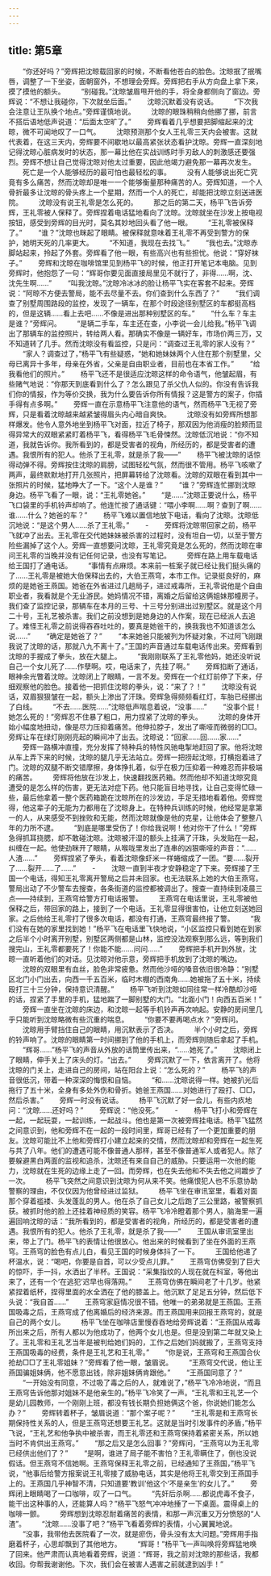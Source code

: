 ```yaml
---
---
---
```

title: 第5章
---



　　“你还好吗？”旁辉把沈晾载回家的时候，不断看他苍白的脸色。沈晾抿了抿嘴唇，调整了一下坐姿，面朝窗外，不想理会旁辉。旁辉把右手从方向盘上拿下来，摸了摸他的额头。
　　“别碰我。”沈晾皱眉甩开他的手，将全身都侧向了窗边。旁辉说：“不想让我碰你，下次就坐后面。”
　　沈晾沉默着没有说话。
　　“下次我会注意让王队换个地点。”旁辉谨慎地说。
　　沈晾的眼珠稍稍向他挪了挪，前言不搭后语地低声说道：“后面太空旷了。”
　　旁辉看着几乎想要把脚缩起来的沈晾，微不可闻地叹了一口气。
　　沈晾预测那个女人王礼零三天内会被害。这就代表着，在这三天内，旁辉要不间歇地以最高紧张状态看护沈晾。旁辉一直深刻地记得沈晾心脏病发时的状态，那一幕比他在实战训练时手刃敌人的刺激感还要强烈。旁辉不想让自己觉得沈晾对他太过重要，因此他竭力避免那一幕再次发生。
　　死亡是一个人能够经历的最可怕也最轻松的事。
　　没有人能够说出死亡究竟有多么痛苦，然而沈晾却是唯一一个能够衡量那种痛苦的人。旁辉知道，一个人骨折最多让沈晾的骨头疼上一个星期，然而一个人的死亡，却能把沈晾立刻送进医院。
　　沈晾没有说王礼零是怎么死的。
　　那之后的第二天，杨平飞告诉旁辉，王礼零被人保释了。旁辉捏着电话猛地看向了沈晾。沈晾就坐在沙发上按电视按钮，感受到旁辉的目光时，莫名其妙地回头看了他一眼。
　　“王礼零被保释了。”
　　“谁？”沈晾也眯起了眼睛。被保释就意味着王礼零不再受到警方的保护，她明天死的几率更大。
　　“不知道，我现在去找飞。”
　　“我也去。”沈晾赤脚站起来，拎起了外套。旁辉看了他一眼，有些高兴也有些担忧。他说：“穿好袜子。”
　　旁辉和沈晾在咖啡馆里见到杨平飞的时候，他正打开笔记本电脑。见到旁辉时，他抱怨了一句：“辉哥你要见面直接局里见不就行了，非得……啊，沈、沈先生啊……”
　　“叫我沈晾。”沈晾冷冰冰的脸让杨平飞实在客套不起来。旁辉说：“阿晾不方便去警局，能不去尽量不去。你们查到什么东西了？”
　　“我们调查了别墅周围路段的监控，发现了一辆车，在那个时段途径别墅区的车都挺高档的，但是这辆……看上去吧……不像是进出那种别墅区的车。”
　　“什么车？车主是谁？”旁辉问。
　　“是辆二手车，车主还在查，小李说一会儿给我。”杨平飞调出了那辆车的监控照片，转给两人看。那确实不像是一辆好车，市场价两三万，又不知道转了几手。然而沈晾没有看监控，只是问：“调查过王礼零的家人没有？”
　　“家人？调查过了，”杨平飞有些疑惑，“她和她妹妹两个人住在那个别墅里，父母已离异十多年，母亲在外省，父亲是自由职业者，目前也在本省工作。”
　　“给我看他们的照片。”
　　杨平飞还不是很适应沈晾这样的命令语气，他皱起眉，有些赌气地说：“你那天到底看到什么了？怎么跟见了杀父仇人似的。你没有告诉我们你的情报，作为等价交换，我为什么要告诉你所有情报？这是警方的案子，你插手得有点多啊。”
　　旁辉一直在示意杨平飞注意他的语气，然而杨平飞无视了旁辉，只是看着沈晾越来越紧皱得眉头内心暗自爽快。
　　沈晾没有如旁辉所想那样爆发。他令人意外地坐到杨平飞对面，拉近了椅子，那双因为他消瘦的脸颊而显得异常大的双眼紧紧盯着杨平飞，看得杨平飞毛骨悚然。沈晾低沉地说：“你不知道，我就告诉你。我所看到的，都是受害者的视角，所经历的，都是受害者的遭遇。我恨所有的犯人。他杀了王礼零，就是杀了我——”
　　杨平飞被沈晾的话惊得动弹不得。旁辉按住沈晾的肩膀，试图轻松气氛，然而很不管用。杨平飞咳嗽了两声，最终默默地打开几张照片，把屏幕转给了沈晾看。沈晾的双眼在看到其中一张照片的时候，猛地睁大了一下。“这个人是谁？”
　　“谁？”旁辉连忙挪到沈晾身边。杨平飞看了一眼，说：“王礼零她爸。”
　　“是……”沈晾正要说什么，杨平飞口袋里的手机铃声却响了。他连忙按了通话键：“喂小李啊……啊？查到了啊……谁……什么？她爸的车？”
　　杨平飞难以置信地放下电话，看向了沈晾。沈晾低沉地说：“是这个男人……杀了王礼零。”
　　-
　　旁辉将沈晾带回家之前，杨平飞就冲了出去。王礼零在交代她妹妹被杀害的过程时，没有坦白一切，以至于警方险些漏掉了这个人。旁辉一直想要问沈晾，王礼零究竟是怎么死的，然而沈晾在审问王礼零的当晚并没有记任何记录，也没有写笔记。
　　旁辉在路上用车载电话给王国打了通电话。
　　“事情有点麻烦。本来前一桩案子就已经让我们挺头痛的了……王礼零是被她大伯保释出去的，大伯王燕穹，本市工作。记录挺良好的，麻烦的是她爸王燕国。她爸在外省进过几趟局子，进过戒毒所，王礼零说他是个自由职业者，我看就是个无业游民。她妈情况不错，离婚之后留给这俩姐妹那幢房子。我们查了监控记录，那辆车在本月的三号、十三号分别进出过别墅区。就是这个月二十号，王礼艺被杀害。我们之前没想到是她身边的人作案，现在已经派人去追了。难怪王礼零之前说得吞吞吐吐的，要真是她爸干的，换我我也不知道该怎么说……”
　　“确定是她爸了？”
　　“本来她爸只能被列为怀疑对象，不过阿飞刚跟我说了沈晾的话，那就八九不离十了。”王国的声音通过车载电话传出来。旁辉看到沈晾的手握成了拳头，放在大腿上。
　　“我刚刚联系了王礼零他妈，她还没听说自己一个女儿死了……作孽啊。哎，电话来了，先挂了啊。”
　　旁辉掐断了通话，眼神余光瞥着沈晾。沈晾闭上了眼睛，一言不发。旁辉在一个红灯前停了下来，仔细观察他的脸色。接着他一把抓住沈晾的拳头，说：“来了？！”
　　沈晾没有说话，双眉狠狠皱在一起，额头上渗出了汗珠。旁辉急得频频看红灯，车胎已经挪出了白线。
　　“不去……医院……”沈晾低声喘息着说，“没事……”
　　“没事个屁！她怎么死的！”旁辉忍不住暴了粗口，用力捏紧了沈晾的拳头。
　　沈晾的身体开始小幅度地扭动，像是尽力压抑着痛苦。他伸拉脖子，发出了嘶哑而微弱的□□。旁辉让车在绿灯刚刚亮起的瞬间冲了出去。沈晾说：“回家……回……家……”
　　旁辉一路横冲直撞，充分发挥了特种兵的特性风驰电掣地赶回了家。他将沈晾从车上弄下来的时候，沈晾的腿几乎无法站立。旁辉一把捞起沈晾，打横抱着进了门。沈晾的双腿不断交错摩擦，身体挣扎着，似乎在极力压抑着一种难忍而非极端的痛苦。
　　旁辉将他放在沙发上，快速翻找医药箱。然而他却不知道沈晾究竟遭受的是怎么样的伤害，更无法对症下药。他只能盲目地寻找，让自己变得忙碌一些，最后他拿着一整个医药箱跪在沈晾所在的沙发边，手足无措地看着他。旁辉觉得，他这辈子的无能为力都用在了沈晾身上。在特种兵训练的时候，他经常是拿第一的人，从来感受不到挫败和无能，然而沈晾就像是他的克星，让他体会了整整八年的力所不逮。
　　“到底是哪里受伤了！你给我说啊！他对你干了什么！”旁辉急得抓耳挠腮，却不敢碰沈晾。沈晾被汗湿的额头上挂满了汗珠，头发贴在一起，纠缠在一起。他使劲眯开了眼睛，从喉咙里发出了连串的凶狠嘶哑的声音：“……人渣……”
　　旁辉捏紧了拳头，看着沈晾像虾米一样蜷缩成了一团。“要……裂开了……裂开……了……”
　　-
　　沈晾一直到半夜才安静稳定了下来。旁辉接了王国一个电话，得知王礼零离开警局之后并未回家。也无法联系上她的大伯王燕穹。警局出动了不少警车去搜查，各条街道的监控都被调出了。搜查一直持续到凌晨三点——持续到，王燕穹给警方打电话报警。
　　王燕穹在电话里说，王礼零被他保释之后，带回家的路上，接到了一个电话。王礼零显得很害怕，让他立刻送她回家。之后他给王礼零打了很多次电话，都没有打通，王燕穹最终报了警。
　　“我们没有在她的家里找到她！”杨平飞在电话里飞快地说，“小区监控只看到她在到家之后半个小时离开别墅，别墅区两侧都是山林，监控没法观察到那么远，等到我们搜完山，王礼零都要死了！你能不能……问问……”
　　旁辉把手机开到外放，沈晾一直听着他们的对话。见沈晾对他示意，旁辉把手机放到了沈晾的嘴边。
　　沈晾的双眼里有血丝，脸色非常疲惫。然而他沙哑的嗓音依旧很冷静：“别墅区北门小门出去，向西一千五百米，临时木棚的西南角……她被拖了五十米，持续殴打三十三分钟，保持意识清醒。”
　　杨平飞听到沈晾如同往常一样冷酷却沙哑的话，捏紧了手里的手机，猛地踹了一脚别墅的大门。“北面小门！向西五百米！”
　　旁辉一直坐在沈晾的床边，和沈晾一起等手机铃声再次响起。安静的房间里几乎只能听到沈晾略微有些沉重的喘息。
　　“你要不要再喝点水？”旁辉问。
　　沈晾用手臂挡住自己的眼睛，用沉默表示了否决。
　　半个小时之后，旁辉的铃声响了。沈晾的眼睛第一时间挪到了他的手机上，而旁辉则随后拿起了手机。
　　“辉哥……”杨平飞的声音从外放的话筒里传出来，“……她死了。”
　　沈晾闭上了眼睛，伸手关上了床头的灯。“出去。”
　　旁辉沉默了一下，依言离开了。他将沈晾的门关上，走进自己的房间，站在阳台上说：“怎么死的？”
　　杨平飞的声音很低沉，带着一种深深的悔恨和自恼。
　　“和……沈晾说得一样。她被扒光后拖行了五十米，全身有多处外伤和骨折。她爸王燕国……对她进行了殴打、□□，然后杀害。”
　　旁辉一时没有说话。
　　杨平飞沉默了好一会儿，有些内疚地问：“沈晾……还好吗？”
　　旁辉说：“他没死。”
　　-
　　杨平飞打小和旁辉在一起，一起玩耍，一起训练，一起战斗。他也是第一次被旁辉挂电话。杨平飞猛然之间意识到，他和旁辉不在一起的一段时间里，辉哥已经有了一个更加重要的朋友。沈晾可能比不上他和旁辉打小建立起来的交情，然而沈晾却和旁辉在一起生死与共了八年。他们的遭遇可能不像普通人那样，甚至不像普通军人或者犯人。除了要躲避黑白两面的监视和追杀，沈晾还有来自自己的威胁。只要运用一次他的能力，沈晾就在生死的边缘上走了一回。而旁辉，也在失去他和不失去他之间踱步了一次。
　　杨平飞突然之间意识到沈晾为何从来不笑。他痛恨犯人也不乐意协助警察的理由，不仅仅因为他曾经进过监狱。
　　杨平飞坐在审讯室里，看着对面那个穿着褴褛、头发蓬乱的男人。他在杀了自己女儿之后跑了三公里路，被警察抓获。被抓时他的脸上还挂着神经质的笑容。杨平飞冷冷瞪着那个男人，脑海里一遍遍回响沈晾的话：“我所看到的，都是受害者的视角，所经历的，都是受害者的遭遇。我恨所有的犯人。他杀了王礼零，就是杀了我——”
　　王国从审讯室里出来，带上了门。杨平飞的表情让他很放心。他出来的时候看到了坐在外面的王燕穹。王燕穹的脸色有点儿白，看见王国的时候身体抖了一下。
　　王国给他递了杯温水，说：“喝吧，你要是自首，可以少受点儿罪。”
　　王燕穹仿佛受到了巨大的惊吓，手一抖，水洒出了半杯。王国说：“采集指纹的人现在就在科室，等他出来了，还有一个‘在逃犯’迟早也得落网。”
　　王燕穹仿佛在瞬间老了十几岁。他紧紧捏着纸杯，捏得里面的水全洒在了他的膝盖上。他沉默了足足五分钟，然后低下头说：“我自首……”
　　王燕穹家庭情况很不错。他唯一的弟弟就是王燕国。王燕国吸毒之后，王燕穹成了他离婚后的经济来源。而王燕国用来回报王燕穹的，就是自己的两个女儿。
　　杨平飞坐在咖啡店里慢吞吞地给旁辉说着：“王燕国从戒毒所出来之后，所有人都以为他成功了，他两个女儿也是。但是没到第二年就又染上了。王礼零和王礼艺当年是被判给她们妈的，工作之后她们妈就搬了，王燕穹支持王燕国吸毒的经费，条件是王礼艺和王礼零。”
　　“你是说，王燕穹和王燕国合伙抢劫□□了王礼零姐妹？”旁辉看了他一眼，皱眉说。
　　“王燕穹交代说，他让王燕国骗姐妹俩，他不愿意出钱，除非姐妹俩肯跟他。”
　　“王燕国同意了？”
　　“一开始没有同意，不过吸了毒之后的人，就难说了，”杨平飞冷冷地说，“而且王燕穹告诉他那对姐妹不是他亲生的。”杨平飞冷笑了一声。“王礼零和王礼艺一个是幼儿园教师，一个刚刚上班，都没有钱长期负担她俩这个爸，你说她们能怎么办？”
　　旁辉转着杯子，皱眉说道：“那个案子呢？”
　　“王礼零是和王燕穹长期保持性关系的人，但是王燕穹还想要王礼艺。这就是当时引发事件的矛盾，”杨平飞说，“王礼艺和他争执中被杀害，而王礼零还和王燕穹保持着紧密关系，所以她当时不肯供出王燕穹。”
　　“那之后又是怎么回事？”旁辉问，“王燕穹以为王礼零已经供出他们了？”
　　“是啊，谁进了局子能不害怕？王礼零瞒住了，倒也没说假话。但王燕穹不信她啊。王燕穹保释王礼零之前，已经通知了王燕国，”杨平飞说，“他事后给警方报案说王礼零接了威胁电话，其实是他将王礼零交到王燕国手上的。王燕国几乎神智不清，只知道要‘教训’他这个‘不是亲生’的女儿了。”
　　旁辉闭上眼睛喝了一口咖啡，叹了一口气。
　　“先奸后杀啊……都说虎毒不食子，能干出这种事的人，还能算人吗？”杨平飞怒气冲冲地捶了一下桌面。震得桌上的咖啡一颤。
　　旁辉想到沈晾忍耐着痛苦的表情，和那一声沉重又万分愤怒的“人渣”。
　　“沈晾……没事了吧？”杨平飞看着旁辉的表情，小心翼翼地说。
　　“没事，我带他去医院看了一次，就是瘀伤，骨头没有太大问题。”旁辉用手指磨着杯子，心思却飘到了其他地方。
　　“辉哥！”杨平飞一声叫唤将旁辉猛地唤了回来。他严肃而认真地看着旁辉，说道：“辉哥，我之前对沈晾的那些话，我都收回。你帮我谢谢他。下次，我们会在被害人遇害之前就逮到凶手！”